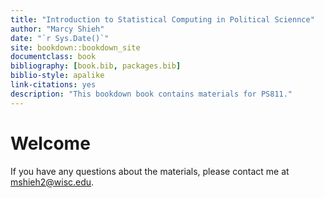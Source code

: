 ```yaml
--- 
title: "Introduction to Statistical Computing in Political Sciennce"
author: "Marcy Shieh"
date: "`r Sys.Date()`"
site: bookdown::bookdown_site
documentclass: book
bibliography: [book.bib, packages.bib]
biblio-style: apalike
link-citations: yes
description: "This bookdown book contains materials for PS811."
---
```


# Welcome

If you have any questions about the materials, please contact me at [mshieh2@wisc.edu](mailto:mshieh2@wisc.edu).
